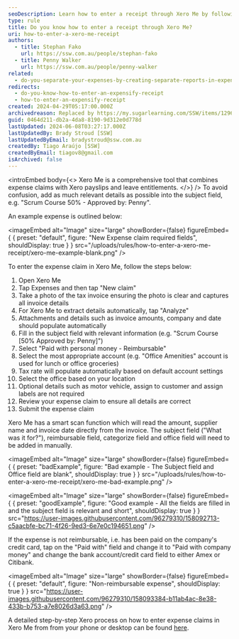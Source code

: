 ```yaml
---
seoDescription: Learn how to enter a receipt through Xero Me by following these simple steps and tips for efficient expense claims management.
type: rule
title: Do you know how to enter a receipt through Xero Me?
uri: how-to-enter-a-xero-me-receipt
authors:
  - title: Stephan Fako
    url: https://ssw.com.au/people/stephan-fako
  - title: Penny Walker
    url: https://ssw.com.au/people/penny-walker
related:
  - do-you-separate-your-expenses-by-creating-separate-reports-in-expensify
redirects:
  - do-you-know-how-to-enter-an-expensify-receipt
  - how-to-enter-an-expensify-receipt
created: 2024-04-29T05:17:00.000Z
archivedreason: Replaced by https://my.sugarlearning.com/SSW/items/12961/expenses-and-reimbursements#entering-an-expense-claim-on-xero-me
guid: 0464d211-db2a-4da8-8190-9d312e0d778d
lastUpdated: 2024-06-08T03:27:17.000Z
lastUpdatedBy: Brady Stroud [SSW]
lastUpdatedByEmail: bradystroud@ssw.com.au
createdBy: Tiago Araújo [SSW]
createdByEmail: tiagov8@gmail.com
isArchived: false
---
```


<introEmbed
  body={<>
Xero Me is a comprehensive tool that combines expense claims with Xero payslips and leave entitlements.
  </>}
/>
To avoid confusion, add as much relevant details as possible into the subject field, e.g. "Scrum Course 50% - Approved by: Penny".

An example expense is outlined below:


<imageEmbed
  alt="Image"
  size="large"
  showBorder={false}
  figureEmbed={ {
    preset: "default",
    figure: "New Expense claim required fields",
    shouldDisplay: true
  } }
  src="/uploads/rules/how-to-enter-a-xero-me-receipt/xero-me-example-blank.png"
/>


To enter the expense claim in Xero Me, follow the steps below:

1. Open Xero Me
2. Tap Expenses and then tap "New claim"
3. Take a photo of the tax invoice ensuring the photo is clear and captures all invoice details
4. For Xero Me to extract details automatically, tap "Analyze"
5. Attachments and details such as invoice amounts, company and date should populate automatically
6. Fill in the subject field with relevant information (e.g. "Scrum Course [50% Approved by: Penny]")
7. Select "Paid with personal money - Reimbursable"
8. Select the most appropriate account (e.g. "Office Amenities" account is used for lunch or office groceries)
9. Tax rate will populate automatically based on default account settings
10. Select the office based on your location
11. Optional details such as motor vehicle, assign to customer and assign labels are not required
12. Review your expense claim to ensure all details are correct
13. Submit the expense claim

Xero Me has a smart scan function which will read the amount, supplier name and invoice date directly from the invoice. The subject field ("What was it for?"), reimbursable field, categorize field and office field will need to be added in manually.

<imageEmbed
  alt="Image"
  size="large"
  showBorder={false}
  figureEmbed={ {
    preset: "badExample",
    figure: "Bad example - The Subject field and Office field are blank",
    shouldDisplay: true
  } }
  src="/uploads/rules/how-to-enter-a-xero-me-receipt/xero-me-bad-example.png"
/>


<imageEmbed
  alt="Image"
  size="large"
  showBorder={false}
  figureEmbed={ {
    preset: "goodExample",
    figure: "Good example - All the fields are filled in and the subject field is relevant and short",
    shouldDisplay: true
  } }
  src="https://user-images.githubusercontent.com/96279310/158092713-c5aacbfe-bc71-4f26-9ed3-6e7e0c194651.png"
/>


If the expense is not reimbursable, i.e. has been paid on the company's credit card, tap on the "Paid with" field and change it to "Paid with company money" and change the bank account/credit card field to either Amex or Citibank.


<imageEmbed
  alt="Image"
  size="large"
  showBorder={false}
  figureEmbed={ {
    preset: "default",
    figure: "Non-reimbursable expense",
    shouldDisplay: true
  } }
  src="https://user-images.githubusercontent.com/96279310/158093384-b11ab4ac-8e38-433b-b753-a7e8026d3a63.png"
/>


A detailed step-by-step Xero process on how to enter expense claims in Xero Me from from your phone or desktop can be found [here](https://central.xero.com/s/article/Create-a-new-expense?userregion=true#android).
